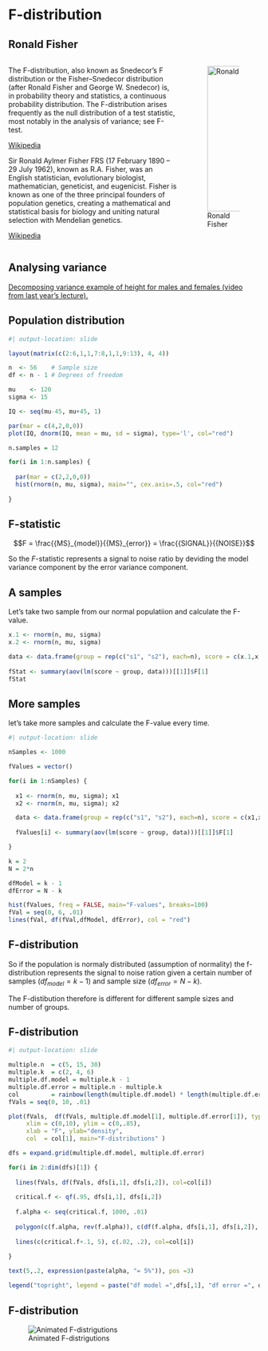# F-distribution {.section}

## Ronald Fisher {.smaller .subsection}

::: {.columns}

::: {.column width="70%"}

The F-distribution, also known as Snedecor's F distribution or the Fisher--Snedecor distribution (after Ronald Fisher and George W. Snedecor) is, in probability theory and statistics, a continuous probability distribution. The F-distribution arises frequently as the null distribution of a test statistic, most notably in the analysis of variance; see F-test.

[Wikipedia](https://en.wikipedia.org/wiki/F-distribution)

Sir Ronald Aylmer Fisher FRS (17 February 1890 -- 29 July 1962), known as R.A. Fisher, was an English statistician, evolutionary biologist, mathematician, geneticist, and eugenicist. Fisher is known as one of the three principal founders of population genetics, creating a mathematical and statistical basis for biology and uniting natural selection with Mendelian genetics.

[Wikipedia](https://en.wikipedia.org/wiki/Ronald_Fisher)

:::

::: {.column width="30%"}

![Ronald Fisher](https://upload.wikimedia.org/wikipedia/commons/a/aa/Youngronaldfisher2.JPG){width="291"}

:::

:::

## Analysing variance

[Decomposing variance example of height for males and females (video from last year's lecture).](https://webcolleges.uva.nl/Mediasite/Play/42718d5968df45b29c089fcd02bcb86a1d?playFrom=377000)

## Population distribution {.smaller .subsection}

```r
#| output-location: slide

layout(matrix(c(2:6,1,1,7:8,1,1,9:13), 4, 4))

n  <- 56    # Sample size
df <- n - 1 # Degrees of freedom

mu    <- 120
sigma <- 15

IQ <- seq(mu-45, mu+45, 1)

par(mar = c(4,2,0,0))  
plot(IQ, dnorm(IQ, mean = mu, sd = sigma), type='l', col="red")

n.samples = 12

for(i in 1:n.samples) {
  
  par(mar = c(2,2,0,0))  
  hist(rnorm(n, mu, sigma), main="", cex.axis=.5, col="red")
  
}
```

## F-statistic

$$F = \frac{{MS}_{model}}{{MS}_{error}} = \frac{{SIGNAL}}{{NOISE}}$$

So the $F$-statistic represents a signal to noise ratio by deviding the model variance component by the error variance component.

## A samples

Let's take two sample from our normal populatiion and calculate the F-value.

```r
x.1 <- rnorm(n, mu, sigma)
x.2 <- rnorm(n, mu, sigma)

data <- data.frame(group = rep(c("s1", "s2"), each=n), score = c(x.1,x.2))
	
fStat <- summary(aov(lm(score ~ group, data)))[[1]]$F[1]
fStat
```

## More samples {.smaller .subsection}

let's take more samples and calculate the F-value every time.

```r
#| output-location: slide

nSamples <- 1000

fValues = vector()

for(i in 1:nSamples) {
  
  x1 <- rnorm(n, mu, sigma); x1
  x2 <- rnorm(n, mu, sigma); x2

  data <- data.frame(group = rep(c("s1", "s2"), each=n), score = c(x1,x2))
	
  fValues[i] <- summary(aov(lm(score ~ group, data)))[[1]]$F[1]

}

k = 2
N = 2*n

dfModel = k - 1
dfError = N - k

hist(fValues, freq = FALSE, main="F-values", breaks=100)
fVal = seq(0, 6, .01)
lines(fVal, df(fVal,dfModel, dfError), col = "red")
```

## F-distribution {.smaller}

So if the population is normaly distributed (assumption of normality) the f-distribution represents the signal to noise ration given a certain number of samples (${df}_{model} = k - 1$) and sample size (${df}_{error} = N - k$).

The F-distibution therefore is different for different sample sizes and number of groups.

## F-distribution {.smaller}

```r
#| output-location: slide

multiple.n  = c(5, 15, 30)
multiple.k  = c(2, 4, 6)
multiple.df.model = multiple.k - 1
multiple.df.error = multiple.n - multiple.k
col         = rainbow(length(multiple.df.model) * length(multiple.df.error))
fVals = seq(0, 10, .01)

plot(fVals,  df(fVals, multiple.df.model[1], multiple.df.error[1]), type = "l", 
     xlim = c(0,10), ylim = c(0,.85), 
     xlab = "F", ylab="density", 
     col  = col[1], main="F-distributions" )

dfs = expand.grid(multiple.df.model, multiple.df.error)

for(i in 2:dim(dfs)[1]) { 
  
  lines(fVals, df(fVals, dfs[i,1], dfs[i,2]), col=col[i])
  
  critical.f <- qf(.95, dfs[i,1], dfs[i,2])
  
  f.alpha <- seq(critical.f, 1000, .01)
  
  polygon(c(f.alpha, rev(f.alpha)), c(df(f.alpha, dfs[i,1], dfs[i,2]), f.alpha*0 ), col= rgb(1,.66,0, .5), border = col[i])
  
  lines(c(critical.f+.1, 5), c(.02, .2), col=col[i])
        
}

text(5,.2, expression(paste(alpha, "= 5%")), pos =3)

legend("topright", legend = paste("df model =",dfs[,1], "df error =", dfs[,2]), lty=1, col = col, cex=.75)
```

## F-distribution {.flexbox .vcenter}

![Animated F-distrigutions](../../topics/f_distribution/f_distributions.gif)
